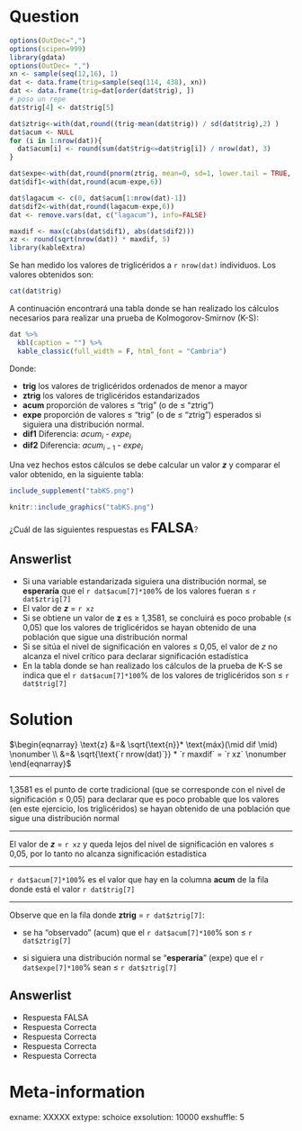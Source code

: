 Question
========
```r
options(OutDec=",")
options(scipen=999)
library(gdata)
options(OutDec= ",") 
xn <- sample(seq(12,16), 1)
dat <- data.frame(trig=sample(seq(114, 438), xn))
dat <- data.frame(trig=dat[order(dat$trig), ])
# poso un repe
dat$trig[4] <- dat$trig[5]

dat$ztrig<-with(dat,round((trig-mean(dat$trig)) / sd(dat$trig),2) )
dat$acum <- NULL
for (i in 1:nrow(dat)){
  dat$acum[i] <- round(sum(dat$trig<=dat$trig[i]) / nrow(dat), 3)
}

dat$expe<-with(dat,round(pnorm(ztrig, mean=0, sd=1, lower.tail = TRUE, log.p = FALSE),3))
dat$dif1<-with(dat,round(acum-expe,6))

dat$lagacum <- c(0, dat$acum[1:nrow(dat)-1])
dat$dif2<-with(dat,round(lagacum-expe,6))
dat <- remove.vars(dat, c("lagacum"), info=FALSE)

maxdif <- max(c(abs(dat$dif1), abs(dat$dif2)))
xz <- round(sqrt(nrow(dat)) * maxdif, 5)
library(kableExtra)
```
Se han medido los valores de triglicéridos a `r nrow(dat)` individuos. Los valores obtenidos son: 
<p style="text-align: center;">
```r
cat(dat$trig)
```
</p>
A continuación encontrará una tabla donde se han realizado los cálculos necesarios para realizar una prueba de Kolmogorov-Smirnov (K-S):

```r

dat %>%
  kbl(caption = "") %>%
  kable_classic(full_width = F, html_font = "Cambria")
``` 



Donde:

* **trig** los valores de triglicéridos ordenados de menor a mayor
* **ztrig** los valores de triglicéridos estandarizados
* **acum** proporción de valores <span>&le;</span> "trig" (o de <span>&le;</span> "ztrig") 
* **expe** proporción de valores <span>&le;</span> "trig" (o de <span>&le;</span> "ztrig") esperados si siguiera una distribución normal.
* **dif1** Diferencia: $acum_i$ - $expe_i$ 
* **dif2** Diferencia: $acum_{i-1}$ - $expe_i$

Una vez hechos estos cálculos se debe calcular un valor ***z*** y comparar el valor obtenido, en la siguiente tabla:

```r
include_supplement("tabKS.png")
```

```r
knitr::include_graphics("tabKS.png")
```

¿Cuál de las siguientes respuestas es <font size="5"> **FALSA**</font>?

Answerlist
----------
* Si una variable estandarizada siguiera una distribución normal, se **esperaría** que el `r dat$acum[7]*100`% de los valores fueran <span>&le;</span> `r dat$ztrig[7]` 
* El valor de ***z*** = `r xz`
* Si se obtiene un valor de **z** es <span>&ge;</span> 1,3581, se concluirá es poco probable (<span>&le;</span> 0,05) que los valores de triglicéridos se hayan obtenido de una población que sigue una distribución normal
* Si se sitúa el nivel de significación en valores <span>&le;</span> 0,05, el valor de *z* no alcanza el nivel crítico para declarar significación estadística
* En la tabla donde se han realizado los cálculos de la prueba de K-S se indica que el `r dat$acum[7]*100`% de los valores de triglicéridos son <span>&le;</span> `r dat$trig[7]` 


Solution
========
$\begin{eqnarray}
\text{z} &=& \sqrt{\text{n}}* \text{máx}(\mid dif \mid) \nonumber \\
 &=& \sqrt{\text{`r nrow(dat)`}} * `r maxdif` = `r xz` \nonumber
\end{eqnarray}$

-----

1,3581 es el punto de corte tradicional (que se corresponde con el nivel de significación  <span>&le;</span> 0,05) para declarar que es poco probable que los valores (en este ejercicio, los triglicéridos) se hayan obtenido de una población que sigue una distribución normal

----

El valor de ***z*** = `r xz` y queda lejos del nivel de significación en valores <span>&le;</span> 0,05, por lo tanto  no alcanza significación estadística

-----

`r dat$acum[7]*100`% es el valor que hay en la columna **acum** de la fila donde está el valor `r dat$trig[7]`

-----

Observe que en la fila donde **ztrig** = `r dat$ztrig[7]`:

* se ha "observado" (acum) que el `r dat$acum[7]*100`% son <span>&le;</span> `r dat$ztrig[7]`

* si siguiera una distribución normal se "**esperaría**" (expe) que el `r dat$expe[7]*100`% sean <span>&le;</span> `r dat$ztrig[7]`

Answerlist
----------
* Respuesta FALSA
* Respuesta Correcta
* Respuesta Correcta
* Respuesta Correcta
* Respuesta Correcta



Meta-information
================
exname: XXXXX
extype: schoice
exsolution: 10000
exshuffle: 5
